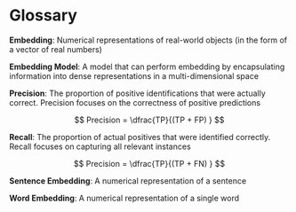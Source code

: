 # Glossary

**Embedding**: Numerical representations of real-world objects (in the form of a vector of real numbers)

**Embedding Model**: A model that can perform embedding by encapsulating information into dense representations in a multi-dimensional space

**Precision**: The proportion of positive identifications that were actually correct. Precision focuses on the correctness of positive predictions

$$
Precision = \dfrac{TP}{(TP + FP) }
$$

**Recall**: The proportion of actual positives that were identified correctly. Recall focuses on capturing all relevant instances

$$
Precision = \dfrac{TP}{(TP + FN) }
$$
 
**Sentence Embedding**: A numerical representation of a sentence

**Word Embedding**: A numerical representation of a single word
